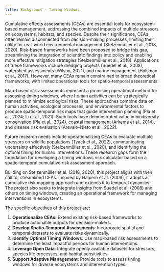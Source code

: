 ```yaml
---
title: Background - Timing Windows
---
```


Cumulative effects assessments (CEAs) are essential tools for ecosystem-based management, addressing the combined impacts of multiple stressors on ecosystems, habitats, and species. Despite their significance, CEAs often remain disconnected from decision-making processes, limiting their utility for real-world environmental management (Stelzenmüller et al., 2018, 2020). Risk-based frameworks have been proposed to bridge this gap, streamlining the integration of scientific findings into policy and enabling more effective mitigation strategies (Stelzenmüller et al., 2018). Applications of these frameworks include dredging projects (Suedel et al., 2008), watershed assessments (Wilson, 2021), and marine management (Holsman et al., 2017). However, many CEAs remain constrained to broad theoretical frameworks, with limited operational tools for spatio-temporal assessments.

Map-based risk assessments represent a promising operational method for assessing timing windows, where human activities can be strategically planned to minimize ecological risks. These approaches combine data on human activities, ecological processes, and environmental factors to produce spatio-temporal risk maps that guide intervention planning (Pla et al., 2024; Li et al., 2021). Such tools have demonstrated value in biodiversity conservation (Pla et al., 2024), coastal management (Arkema et al., 2014), and disease risk evaluation (Arevalo-Nieto et al., 2022).

Future research needs include operationalizing CEAs to evaluate multiple stressors on wildlife populations (Tyack et al., 2022), communicating uncertainty effectively (Stelzenmüller et al., 2020), and identifying the optimal timing for human interventions. These research gaps form the foundation for developing a timing windows risk calculator based on a spatio-temporal cumulative risk assessment approach. 

Building on Stelzenmüller et al. (2018, 2020), this project aligns with their call for streamlined CEAs. Inspired by Halpern et al. (2008), it adopts a cumulative risk mapping approach and extends it to temporal dynamics. The project also seeks to integrate insights from Suedel et al. (2008) and others on timing windows, creating an operational framework for managing interventions in ecosystems.

The specific objectives of this project are:

1. **Operationalize CEAs**: Extend existing risk-based frameworks to produce actionable outputs for decision-makers.  
2. **Develop Spatio-Temporal Assessments**: Incorporate spatial and temporal datasets to evaluate risks dynamically.  
3. **Identify Optimal Timing Windows**: Use map-based risk assessments to determine the least impactful periods for human interventions.  
4. **Leverage Open Data**: Integrate openly available datasets for stressors, species life processes, and habitat sensitivities.  
5. **Support Adaptive Management**: Provide tools to assess timing windows for diverse ecosystems and intervention types.  
